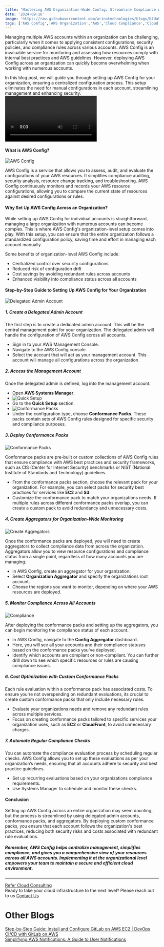 ```yaml
---
title: 'Mastering AWS Organization-Wide Config: Streamline Compliance with AWS Policies and Systems Manager'
date: '2024-09-16'
image: 'https://raw.githubusercontent.com/arinatechnologies/blogs/b7da5f59bc01ed4093f151ddcb2a09f6b4a45b4a/images/awsorganization-wideconfig.webp'
tags: ['AWS Config','AWS Organization','AWS','Cloud Compliance','Cloud Security','Cloud Management','AWS Config Aggregator','AWS Conformance Packs','AWS Resource Monitoring','AWS Systems Manager','Multi-Account AWS Management']
---
```

Managing multiple AWS accounts within an organization can be challenging, particularly when it comes to applying consistent configurations, security policies, and compliance rules across various accounts. AWS Config is an invaluable service for monitoring and assessing how resources comply with internal best practices and AWS guidelines. However, deploying AWS Config across an organization can quickly become overwhelming when working with numerous accounts.

In this blog post, we will guide you through setting up AWS Config for your organization, ensuring a centralized configuration process. This setup eliminates the need for manual configurations in each account, streamlining management and enhancing security.
<Video id="xng2I4si9js" title="Mastering AWS Organization-Wide Config: Streamline Compliance with AWS Policies and Systems Manager"/>

#### What is AWS Config?
![AWS Config](https://raw.githubusercontent.com/arinatechnologies/blogs/ab4b164a5cbc613ae0f6b35c0c3f20217e01357d/images/awsorganization-wideconfig/awsconfig%20(2).webp)

AWS Config is a service that allows you to assess, audit, and evaluate the configurations of your AWS resources. It simplifies compliance auditing, security analysis, resource change tracking, and troubleshooting. AWS Config continuously monitors and records your AWS resource configurations, allowing you to compare the current state of resources against desired configurations or rules.

#### Why Set Up AWS Config Across an Organization?

While setting up AWS Config for individual accounts is straightforward, managing a large organization with numerous accounts can become complex. This is where AWS Config's organization-level setup comes into play. With this setup, you can ensure that the entire organization follows a standardized configuration policy, saving time and effort in managing each account manually.

Some benefits of organization-level AWS Config include:
- Centralized control over security configurations
- Reduced risk of configuration drift
- Cost savings by avoiding redundant rules across accounts
- Enhanced visibility into compliance status across all accounts

#### Step-by-Step Guide to Setting Up AWS Config for Your Organization
![Delegated Admin Account](https://raw.githubusercontent.com/arinatechnologies/blogs/ab4b164a5cbc613ae0f6b35c0c3f20217e01357d/images/awsorganization-wideconfig/delegatedadministrator.webp)

##### 1. **Create a Delegated Admin Account**
The first step is to create a dedicated admin account. This will be the central management point for your organization. The delegated admin will handle the configuration of AWS Config across all accounts.

- Sign in to your AWS Management Console.
- Navigate to the AWS Config console.
- Select the account that will act as your management account. This account will manage all configurations across the organization.
  
##### 2. **Access the Management Account**
Once the delegated admin is defined, log into the management account.

- Open **AWS Systems Manager**.
- ![Quick Setup](https://raw.githubusercontent.com/arinatechnologies/blogs/ab4b164a5cbc613ae0f6b35c0c3f20217e01357d/images/awsorganization-wideconfig/awssystem%20managerquicksetup.webp)
- Go to the **Quick Setup** section.
- ![Conformance Packs](https://raw.githubusercontent.com/arinatechnologies/blogs/ab4b164a5cbc613ae0f6b35c0c3f20217e01357d/images/awsorganization-wideconfig/chooseconformancepack.webp)
- Under the configuration type, choose **Conformance Packs**. These packs contain sets of AWS Config rules designed for specific security and compliance purposes.

##### 3. **Deploy Conformance Packs**
![Conformance Packs](https://raw.githubusercontent.com/arinatechnologies/blogs/ab4b164a5cbc613ae0f6b35c0c3f20217e01357d/images/awsorganization-wideconfig/deploymentquicksetup.webp)

Conformance packs are pre-built or custom collections of AWS Config rules that ensure compliance with AWS best practices and security frameworks, such as CIS (Center for Internet Security) benchmarks or NIST (National Institute of Standards and Technology) guidelines.

- From the conformance packs section, choose the relevant pack for your organization. For example, you can select packs for security best practices for services like **EC2** and **S3**.
- Customize the conformance pack to match your organizations needs. If multiple rules across different conformance packs overlap, you can create a custom pack to avoid redundancy and unnecessary costs.
  
##### 4. **Create Aggregators for Organization-Wide Monitoring**
![Create Aggregators](https://raw.githubusercontent.com/arinatechnologies/blogs/ab4b164a5cbc613ae0f6b35c0c3f20217e01357d/images/awsorganization-wideconfig/createaggregators.webp)

Once the conformance packs are deployed, you will need to create aggregators to collect compliance data from across the organization. Aggregators allow you to view resource configurations and compliance status from a single point, regardless of how many accounts you are managing.

- In AWS Config, create an aggregator for your organization.
- Select **Organization Aggregator** and specify the organizations root account.
- Choose the regions you want to monitor, depending on where your AWS resources are deployed.
  
##### 5. **Monitor Compliance Across All Accounts**
![Compliance ](https://raw.githubusercontent.com/arinatechnologies/blogs/ab4b164a5cbc613ae0f6b35c0c3f20217e01357d/images/awsorganization-wideconfig/compliantconformancepack.webp)

After deploying the conformance packs and setting up the aggregators, you can begin monitoring the compliance status of each account.

- In AWS Config, navigate to the **Config Aggregator** dashboard.
- Here, you will see all your accounts and their compliance statuses based on the conformance packs you've deployed.
- Identify which accounts are compliant or non-compliant. You can further drill down to see which specific resources or rules are causing compliance issues.
  
##### 6. **Cost Optimization with Custom Conformance Packs**

Each rule evaluation within a conformance pack has associated costs. To ensure you're not overspending on redundant evaluations, its crucial to create custom conformance packs that only include necessary rules.

- Evaluate your organizations needs and remove any redundant rules across multiple services.
- Focus on creating conformance packs tailored to specific services your organization uses, such as **EC2** or **CloudFront**, to avoid unnecessary charges.
  
##### 7. **Automate Regular Compliance Checks**

You can automate the compliance evaluation process by scheduling regular checks. AWS Config allows you to set up these evaluations as per your organization’s needs, ensuring that all accounts adhere to security and best practice guidelines.

- Set up recurring evaluations based on your organizations compliance requirements.
- Use Systems Manager to schedule and monitor these checks.
  
#### Conclusion

Setting up AWS Config across an entire organization may seem daunting, but the process is streamlined by using delegated admin accounts, conformance packs, and aggregators. By deploying custom conformance packs, you ensure that each account follows the organization's best practices, reducing both security risks and costs associated with redundant rule evaluations.

##### Remember, AWS Config helps centralize management, simplifies compliance, and gives you a comprehensive view of your resources across all AWS accounts. Implementing it at the organizational level empowers your team to maintain a secure and efficient cloud environment.
--- 
 [ Refer Cloud Consulting](https://www.arinatechnologies.com/consulting) <br/>
Ready to take your cloud infrastructure to the next level? Please reach out to us [ Contact Us](https://www.arinatechnologies.com/contact) <br/>
# Other Blogs
[Step-by-Step Guide: Install and Configure GitLab on AWS EC2 | DevOps CI/CD with GitLab on AWS](https://www.arinatechnologies.com/posts/gitLabonaws) <br/>
[Simplifying AWS Notifications: A Guide to User Notifications](https://www.arinatechnologies.com/posts/user-notifications) <br/>
